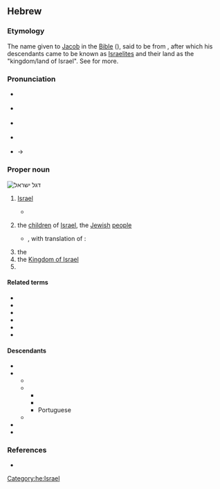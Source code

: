{{also|ישׂראל}}
==Hebrew==
{{slim-wikipedia|lang=he}}

===Etymology===
The name given to [[Jacob]] in the [[Bible]] ({{RQ:Tanach|1|32|29}}), said to be from {{m|he|[[שרה|יִשְׂרֶה]] [[אֵל]]|tr=yisré 'él}}, after which his descendants came to be known as [[Israelite]]s and their land as the "kingdom/land of Israel". See {{m|en|Israel}} for more.

===Pronunciation===
* {{a|IL}} {{IPA|he|/is.ʁaˈ(ʔ)el/}}
* {{a|Ashkenazi Hebrew}} {{IPA|he|/jis.rɔ.ejl/|/jis.ru.ajl/}}
* {{a|Sephardi Hebrew}} {{IPA|he|/jis.raˈ(ʔ)el/}}
* {{a|Tiberian}} {{IPA|he|/jis.rɔːˈʔeːl/}}
* {{a|hbo}} {{IPA|he|/jiɬ.raːˈʔeːl/}} → {{IPAchar|/jis.raːˈʔeːl/}}
{{rfap|he}}

===Proper noun===
[[Image:Flag_of_Israel.svg|thumb|right|דגל ישראל]]
{{he-proper noun|wv=יִשְׂרָאֵל|g=m|tr=yisra'él}}

# [[Israel]] {{gloss|the alternative name of [[Jacob]]}}
#* {{RQ:Tanach|1|32|29|t=JPS}}
#*: {{ux|he|וַיֹּאמֶר לֹא יַעֲקֹב יֵאָמֵר עוֹד שִׁמְךָ כִּי אִם־'''יִשְׂרָאֵל''' כִּי־שָׂרִיתָ עִם־אֱלֹהִים וְעִם־אֲנָשִׁים וַתּוּכָל׃|tr=vayómer ló ya'akóv ye'amér 'ód shim'khá kí 'im-'''yisra'él''' ki-saríta 'im-'elohím v'im-'anashím vatukhál.<br/>wayyṓmer lō yaʿăqōḇ yēʾāmēr ʿōḏ šiməḵā kī-ʾim-'''yiśrāʾēl''' kī śārī́ṯā ʿim-ʾĕlōhīm wəʾim-ʾănāšīm wattūḵāl.|And he said: ‘Thy name shall be called no more Jacob, but '''Israel'''; for thou hast striven with God and with men, and hast prevailed.’}}
# the [[child|children]] of [[Israel]], the [[Jewish]] [[people]]
#* {{RQ:Tanach|5|6|4}}, with translation of {{w|Robert Alter}}:
#*: {{ux|he|שְׁמַ֖ע '''יִשְׂרָאֵ֑ל''' יְהֹוָ֥ה אֱלֹהֵ֖ינוּ יְהֹוָ֥ה אֶחָֽד:|tr=shĕmaʿ '''yisrāʾēl''' ăḏonay ĕloheynu ăḏonay eḥāḏ|Hear, '''Israel''', the {{smallcaps|Lord}} our God, the {{smallcaps|Lord}} is one.}}
# the {{place|he|country|continent/Asia|t1=State of Israel}}
# the [[Kingdom of Israel]]
# {{given name|he|male|xlit=Yisrael|eq=Israel}}

====Related terms====
* {{l|he|אֶרֶץ יִשְׂרָאֵל}}
* {{l|he|יִשְׂרְאֵלִי}}
* {{l|he|יִשְׂרְאֵלִיּוּת|tr=yisraeliyút||[[Israeliness]]}}
* {{l|he|עַם יִשְׂרָאֵל}}
* {{l|he|בְּנֵי יִשְׂרָאֵל}}
* {{l|he|מְדִינַת יִשְׂרָאֵל}}

====Descendants====
* {{desc|ar|إِسْرَائِيل|bor=1}}
* {{desc|grc|Ἰσρᾱήλ|bor=1}}
** {{desc|el|Ισραήλ}}
** {{desc|la|Isrāēl|bor=1}}
*** {{desc|en|Israel|bor=1}}
*** {{desc|de|Israel|bor=1}}
*** Portuguese {{l|pt|Israel}}
** {{desc|ru|Изра́иль|bor=1}}
* {{desc|obm|𐤉𐤔𐤓𐤀𐤋|bor=1}}
* {{desc|yi|ישׂראל|tr=yisroel|bor=1}}

===References===
* {{cite-book|last=Sachsse|first=Eduard|title=Die Bedeutung des Namens Israel. Eine quellen-kritische Untersuchung|publisher=Carl Georgi, Universitäts-Buchdruckerei und Verlag|location=Bonn|year=1910|lang=de|trans-title=The meaning of the name Israel. A source-critical investigation.|url=https://sammlungen.ub.uni-frankfurt.de/freimann/content/titleinfo/1282767}}

[[Category:he:Israel]]